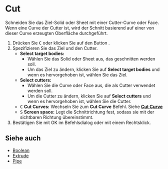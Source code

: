 
# Cut

<Reference shortcut="C" command="Cut" button="Links von der Befehlsleiste" />

Schneiden Sie das Ziel-Solid oder Sheet mit einer Cutter-Curve oder Face. Wenn eine Curve der Cutter ist, wird der Schnitt basierend auf einer von dieser Curve erzeugten Oberfläche durchgeführt.

1. Drücken Sie <kbd>C</kbd> oder klicken Sie auf den Button <ButtonIcon type="button-cut" />.
2. Spezifizieren Sie das Ziel und den Cutter.
   - **Select target bodies:** 
      - Wählen Sie das Solid oder Sheet aus, das geschnitten werden soll.
      - Um das Ziel zu ändern, klicken Sie auf **Select target bodies** und wenn es hervorgehoben ist, wählen Sie das Ziel.
   - **Select cutters:** 
      - Wählen Sie die Curve oder Face aus, die als Cutter verwendet werden soll.
      - Um die Cutter zu ändern, klicken Sie auf **Select cutters** und wenn es hervorgehoben ist, wählen Sie die Cutter.
   - <kbd>C</kbd> **Cut Curves:** Wechseln Sie zum **Cut Curve** Befehl. Siehe [**Cut Curve**](../sketch/cut-curve)
   - <kbd>S</kbd> **Screen space:** Legt die Schnittrichtung fest, sodass sie mit der sichtbaren Richtung übereinstimmt.
3. Bestätigen Sie mit OK im Befehlsdialog oder mit einem Rechtsklick.

## Siehe auch
- [Boolean](./boolean)
- [Extrude](./extrude)
- [Pipe](./pipe)